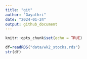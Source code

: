 ```yaml
---
title: "git"
author: "Gayathri"
date: "2024-01-24"
output: github_document
---
```


```r
knitr::opts_chunk$set(echo = TRUE)
```

```r
df=readRDS("data/wk2_stocks.rds")
str(df)
```

